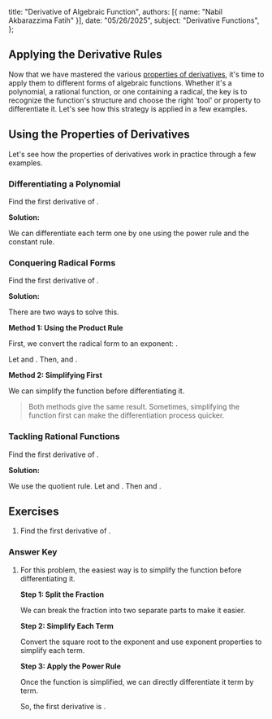   title: "Derivative of Algebraic Function",
  authors: [{ name: "Nabil Akbarazzima Fatih" }],
  date: "05/26/2025",
  subject: "Derivative Functions",
};

## Applying the Derivative Rules

Now that we have mastered the various [properties of derivatives](/subject/high-school/12/mathematics/derivative-function/properties-of-derivative-function), it's time to apply them to different forms of algebraic functions. Whether it's a polynomial, a rational function, or one containing a radical, the key is to recognize the function's structure and choose the right 'tool' or property to differentiate it. Let's see how this strategy is applied in a few examples.

## Using the Properties of Derivatives

Let's see how the properties of derivatives work in practice through a few examples.

### Differentiating a Polynomial

Find the first derivative of <InlineMath math="y = 4x^2 + x + 2" />.

**Solution:**

We can differentiate each term one by one using the power rule and the constant rule.

<div className="flex flex-col gap-4">
  <BlockMath math="y' = (4 \cdot 2)x^{2-1} + (1 \cdot 1)x^{1-1} + 0" />
  <BlockMath math="y' = 8x^1 + 1x^0" />
  <BlockMath math="y' = 8x + 1 \quad (\text{since } x^0=1)" />
</div>

### Conquering Radical Forms

Find the first derivative of <InlineMath math="y = x\sqrt{x^3}" />.

**Solution:**

There are two ways to solve this.

**Method 1: Using the Product Rule**

First, we convert the radical form to an exponent: <InlineMath math="y = x \cdot x^{3/2}" />.

Let <InlineMath math="u(x) = x" /> and <InlineMath math="v(x) = x^{3/2}" />. Then, <InlineMath math="u'(x)=1" /> and <InlineMath math="v'(x) = \frac{3}{2}x^{1/2}" />.

<div className="flex flex-col gap-4">
  <BlockMath math="y' = u'(x)v(x) + u(x)v'(x)" />
  <BlockMath math="y' = (1)(x^{3/2}) + (x)(\frac{3}{2}x^{1/2})" />
  <BlockMath math="y' = x^{3/2} + \frac{3}{2}x^{3/2}" />
  <BlockMath math="y' = \frac{5}{2}x^{3/2}" />
</div>

**Method 2: Simplifying First**

We can simplify the function before differentiating it.

<div className="flex flex-col gap-4">
  <BlockMath math="y = x \cdot x^{3/2} = x^{1 + 3/2} = x^{5/2}" />
  <BlockMath math="y' = \frac{5}{2}x^{5/2 - 1} = \frac{5}{2}x^{3/2}" />
</div>

> Both methods give the same result. Sometimes, simplifying the function first can make the differentiation process quicker.

### Tackling Rational Functions

Find the first derivative of <InlineMath math="y = 2\left(\frac{x^2+2}{x}\right)" />.

**Solution:**

We use the quotient rule. Let <InlineMath math="u(x) = x^2+2" /> and <InlineMath math="v(x) = x" />. Then <InlineMath math="u'(x) = 2x" /> and <InlineMath math="v'(x) = 1" />.

<div className="flex flex-col gap-4">
  <BlockMath math="y' = 2 \cdot \left(\frac{u'(x)v(x) - u(x)v'(x)}{[v(x)]^2}\right)" />
  <BlockMath math="y' = 2 \cdot \left(\frac{(2x)(x) - (x^2+2)(1)}{x^2}\right)" />
  <BlockMath math="y' = 2 \cdot \left(\frac{2x^2 - x^2 - 2}{x^2}\right)" />
  <BlockMath math="y' = 2 \cdot \left(\frac{x^2 - 2}{x^2}\right)" />
  <BlockMath math="y' = 2 \cdot \left(\frac{x^2}{x^2} - \frac{2}{x^2}\right) = 2 \cdot \left(1 - \frac{2}{x^2}\right) = 2 - \frac{4}{x^2}" />
</div>

## Exercises

1.  Find the first derivative of <InlineMath math="y = \frac{\sqrt{x} + x^2}{2x}" />.

### Answer Key

1.  For this problem, the easiest way is to simplify the function before differentiating it.

    **Step 1: Split the Fraction**
    
    We can break the fraction into two separate parts to make it easier.
    
    <BlockMath math="y = \frac{\sqrt{x}}{2x} + \frac{x^2}{2x}" />

    **Step 2: Simplify Each Term**
    
    Convert the square root to the exponent <InlineMath math="x^{1/2}" /> and use exponent properties to simplify each term.
    
    <div className="flex flex-col gap-4">
      <BlockMath math="y = \frac{x^{1/2}}{2x^1} + \frac{x^2}{2x^1}" />
      <BlockMath math="y = \frac{1}{2}x^{1/2 - 1} + \frac{1}{2}x^{2-1}" />
      <BlockMath math="y = \frac{1}{2}x^{-1/2} + \frac{1}{2}x" />
    </div>

    **Step 3: Apply the Power Rule**
    
    Once the function is simplified, we can directly differentiate it term by term.
    
    <div className="flex flex-col gap-4">
      <BlockMath math="y' = \frac{1}{2}\left(-\frac{1}{2}x^{-1/2 - 1}\right) + \frac{1}{2}(1)" />
      <BlockMath math="y' = -\frac{1}{4}x^{-3/2} + \frac{1}{2}" />
    </div>
    
    So, the first derivative is <InlineMath math="\frac{1}{2} - \frac{1}{4}x^{-3/2}" />.